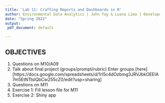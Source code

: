 ```yaml
---
title: 'Lab 11: Crafting Reports and Dashboards in R'
author: Environmental Data Analytics | John Fay & Luana Lima | Developed by Kateri Salk
date: "Spring 2022"
output:
 pdf_document: default

---
```


## OBJECTIVES

1. Questions on M10/A09
2. Talk about final project (groups/prompt/rubric)
    Enter groups [here][https://docs.google.com/spreadsheets/d/1rI5c4dOzbmg3JRVJbkOEEIA7m5EtNTtslQbCw255cZ0/edit?usp=sharing] 
3. Questions on M11
4. Exercise 1: Fill lesson file for M11
5. Exercise 2: Shiny app




